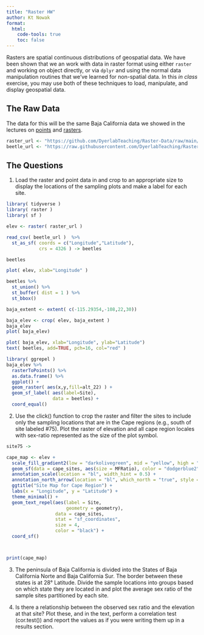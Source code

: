```yaml
---
title: "Raster HW"
author: Kt Nowak
format: 
  html:
    code-tools: true
    toc: false
---
```


Rasters are spatial continuous distributions of geospatial data.  We have been shown that we an work with data in raster format using either `raster` and working on object directly, or via `dplyr` and using the normal data manipulation routines that we've learned for non-spatial data.  In this *in class* exercise, you may use both of these techniques to load, manipulate, and display geospatial data.

## The Raw Data

The data for this will be the same Baja California data we showed in the lectures on [points](https://dyerlab.github.io/ENVS-Lectures/spatial/spatial_points/slides.html#1) and [rasters](https://dyerlab.github.io/ENVS-Lectures/spatial/rasters/slides.html#1).  

```r
raster_url <- "https://github.com/DyerlabTeaching/Raster-Data/raw/main/data/alt_22.tif"
beetle_url <- "https://raw.githubusercontent.com/DyerlabTeaching/Raster-Data/main/data/AraptusDispersalBias.csv"
```


## The Questions

1. Load the raster and point data in and crop to an appropriate size to display the locations of the sampling plots and make a label for each site.

```r
library( tidyverse )
library( raster )
library( sf ) 

elev <- raster( raster_url )

read_csv( beetle_url )  %>% 
  st_as_sf( coords = c("Longitude","Latitude"), 
            crs = 4326 ) -> beetles 

beetles
```



```r
plot( elev, xlab="Longitude" )
```


```r
beetles %>%
  st_union() %>%
  st_buffer( dist = 1 ) %>%
  st_bbox() 

baja_extent <- extent( c(-115.29354,-108,22,30))

baja_elev <- crop( elev, baja_extent )
baja_elev
plot( baja_elev) 

```


```r
plot( baja_elev, xlab="Longitude", ylab="Latitude")
text( beetles, add=TRUE, pch=16, col="red" )
```


```r
library( ggrepel )
baja_elev %>%
  rasterToPoints() %>%
  as.data.frame() %>% 
  ggplot() +
  geom_raster( aes(x,y,fill=alt_22) ) +
  geom_sf_label( aes(label=Site), 
                 data = beetles) +
  coord_equal()
```




2. Use the click() function to crop the raster and filter the sites to include only the sampling locations that are in the Cape regions (e.g., south of site labeled #75).  Plot the raster of elevation and all cape region locales with sex-ratio represented as the size of the plot symbol.

```r

site75 -> 

cape_map <- elev + 
  scale_fill_gradient2(low = "darkolivegreen", mid = "yellow", high = "brown", midpoint = 1000) +
  geom_sf(data = cape_sites, aes(size = MFRatio), color = "dodgerblue2", alpha = 0.75) + 
  annotation_scale(location = "bl", width_hint = 0.5) +
  annotation_north_arrow(location = "bl", which_north = "true", style = north_arrow_fancy_orienteering()) +
  ggtitle("Site Map for Cape Region") +
  labs(x = "Longitude", y = "Latitude") +
  theme_minimal() +
  geom_text_repel(aes(label = Site,
                      geometry = geometry),
                  data = cape_sites,
                  stat = "sf_coordinates", 
                  size = 4, 
                  color = "black") + 
  coord_sf()



print(cape_map)

```







3. The peninsula of Baja California is divided into the States of Baja California Norte and Baja California Sur. The border between these states is at 28° Latitude. Divide the sample locations into groups based on which state they are located in and plot the average sex ratio of the sample sites partitioned by each site.  

4. Is there a relationship between the observed sex ratio and the elevation at that site?  Plot these, and in the text, perform a correlation test (cor.test()) and report the values as if you were writing them up in a results section.

